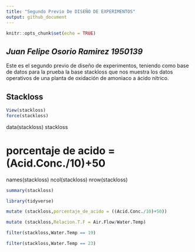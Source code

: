 ```yaml
---
title: "Segundo Previo De DISEÑO DE EXPERIMENTOS"
output: github_document
---
```


```r
knitr::opts_chunk$set(echo = TRUE)
```

## *Juan Felipe Osorio Ramirez 1950139*

Este es el segundo previo de diseño de experimentos, teniendo como base de datos para la prueba la base stackloss que nos muestra los datos operativos de una planta de oxidación de amoniaco a ácido nítrico.

## Stackloss

```r
View(stackloss)
force(stackloss)
```


data(stackloss)
stackloss

# porcentaje de acido = (Acid.Conc./10)+50

names(stackloss)
ncol(stackloss)
nrow(stackloss)

```r
summary(stackloss)
```
```r
library(tidyverse)

mutate (stackloss,porcentaje_de_acido = ((Acid.Conc./10)+50))


```

```r
mutate (stackloss,Relacion.T.F = Air.Flow/Water.Temp)
```
```r
filter(stackloss,Water.Temp == 19)

```


```r
filter(stackloss,Water.Temp == 23)
```


